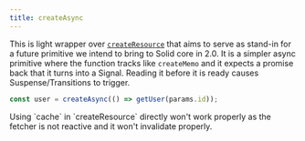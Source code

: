 ```yaml
---
title: createAsync
---
```


This is light wrapper over [`createResource`](/reference/create-resource) that aims to serve as stand-in for a future primitive we intend to bring to Solid core in 2.0. It is a simpler async primitive where the function tracks like `createMemo` and it expects a promise back that it turns into a Signal. Reading it before it is ready causes Suspense/Transitions to trigger.

```jsx
const user = createAsync(() => getUser(params.id));
```

<Callout>
	Using `cache` in `createResource` directly won't work properly as the fetcher
	is not reactive and it won't invalidate properly.
</Callout>
